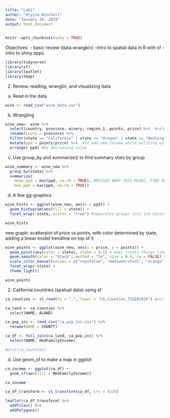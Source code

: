 ```yaml
---
title: "Lab1"
author: "Alyssa Winchell"
date: "January 10, 2019"
output: html_document
---
```


```r
knitr::opts_chunk$set(echo = TRUE)
```


Objectives:
- basic review (data wrangkin)
-intro to spatial data in R with sf
-intro to shiny apps

```r

library(tidyverse)
library(sf)
library(leaflet)
library(tmap)

```


2. Review: reading, wranglin, and visualizing data

a. Read in the data

```r

wine <- read_csv("wine_data.csv")

```

b. Wrangling

```r

wine_new<- wine %>% 
  select(country, province, winery, region_1, points, price) %>%  #select, columns; filter, row. can also use to pick desired ordering
  rename(state = province) %>% 
  filter(state == "California" | state == "Oregon" | state == "Washington") %>% 
  mutate(ppd = points/price) %>%  #to add new column while existing columns remain in this case
  arrange(-ppd) #by decreasing value

```

c. Use group_by and summarize() to find summary stats by group

```r

wine_summary <- wine_new %>% 
  group_by(state) %>% 
  summarize(
    mean_ppd = max(ppd, na.rm = TRUE), #MISSED WHAT THIS MEANS, FIND OUT, also whyyy unexpected symbol
    max_ppd = max(ppd, na.rm = TRUE))


```

d. A few gg-graphics

```r

wine_hists <- ggplot(wine_new, aes(x = ppd)) +
  geom_histogram(aes(fill = state)) +
  facet_wrap(~state, scales = "free") #separates groups into ind histos, free allows different scales

wine_hists

```

new graph: scatterplot of price vs points, with color determined by state, adding a linear model trendline on top of it

```r

wine_points <- ggplot(wine_new, aes(x = price, y = points)) +
  geom_point(aes(color = state), alpha = 0.1) + #aes treats things like variables
  geom_smooth(color = "black", method = "lm", size = 0.4, se = FALSE) +
  scale_color_manual(values = c("royalblue", "mediumorchid1", "orange")) + # c means combination of
  facet_wrap(~state) +
  theme_light()

wine_points

```

2. California countries (spatual data) using sf

```r

ca_counties <- st_read(ds = ".", layer = "CA_Counties_TIGER2016") #will become eventually spatio-temp data

ca_land <- ca_counties %>% 
  select(NAME, ALAND)

ca_pop_inc <- read_csv("ca_pop_inc.csv") %>% 
  rename(NAME = COUNTY)

ca_df <- full_join(ca_land, ca_pop_inc) %>% 
  select(NAME, MedFamilyIncome)

#plot(ca_counties)

```


d. Use geom_sf to make a map in ggplot

```r

ca_income <- ggplot(ca_df) +
  geom_sf(aes(fill = MedFamilyIncome))

ca_income

ca_df_transform <- st_transform(ca_df, crs = 4326)

leaflet(ca_df_transform) %>% 
  addTiles() %>% 
  addPolygons()

```

